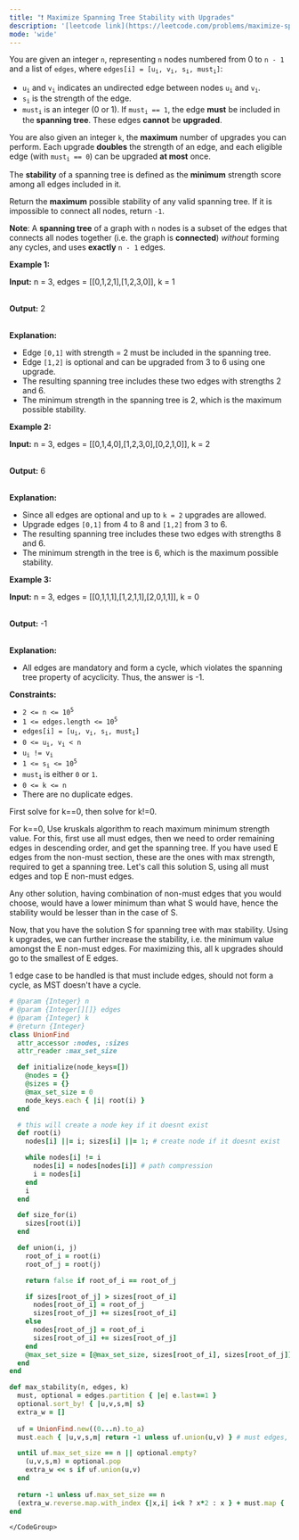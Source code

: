 ```yaml
---
title: "❗️ Maximize Spanning Tree Stability with Upgrades"
description: '[leetcode link](https://leetcode.com/problems/maximize-spanning-tree-stability-with-upgrades/description/)'
mode: 'wide'
---
```

<Tabs>
  <Tab title="Question" icon="circle-question" iconType="regular">
    <Card>
      <p>You are given an integer <code>n</code>, representing <code>n</code> nodes numbered from 0 to <code>n - 1</code> and a list of <code>edges</code>, where <code>edges[i] = [u<sub>i</sub>, v<sub>i</sub>, s<sub>i</sub>, must<sub>i</sub>]</code>:</p>  <ul>  <li><code>u<sub>i</sub></code> and <code>v<sub>i</sub></code> indicates an undirected edge between nodes <code>u<sub>i</sub></code> and <code>v<sub>i</sub></code>.</li>  <li><code>s<sub>i</sub></code> is the strength of the edge.</li>  <li><code>must<sub>i</sub></code> is an integer (0 or 1). If <code>must<sub>i</sub> == 1</code>, the edge <strong>must</strong> be included in the<strong> </strong><strong>spanning tree</strong>. These edges <strong>cannot</strong> be <strong>upgraded</strong>.</li> </ul>  <p>You are also given an integer <code>k</code>, the <strong>maximum</strong> number of upgrades you can perform. Each upgrade <strong>doubles</strong> the strength of an edge, and each eligible edge (with <code>must<sub>i</sub> == 0</code>) can be upgraded <strong>at most</strong> once.</p>  <p>The <strong>stability</strong> of a spanning tree is defined as the <strong>minimum</strong> strength score among all edges included in it.</p>  <p>Return the <strong>maximum</strong> possible stability of any valid spanning tree. If it is impossible to connect all nodes, return <code>-1</code>.</p>  <p><strong>Note</strong>: A <strong>spanning tree</strong> of a graph with <code>n</code> nodes is a subset of the edges that connects all nodes together (i.e. the graph is <strong>connected</strong>) <em>without</em> forming any cycles, and uses <strong>exactly</strong> <code>n - 1</code> edges.</p>   <p><strong class="example">Example 1:</strong></p>  <div class="example-block"> <p><strong>Input:</strong> <span class="example-io">n = 3, edges = [[0,1,2,1],[1,2,3,0]], k = 1</span></p>  <p><br/> <strong>Output:</strong> <span class="example-io">2</span></p>  <p><br/> <strong>Explanation:</strong></p>  <ul>  <li>Edge <code>[0,1]</code> with strength = 2 must be included in the spanning tree.</li>  <li>Edge <code>[1,2]</code> is optional and can be upgraded from 3 to 6 using one upgrade.</li>  <li>The resulting spanning tree includes these two edges with strengths 2 and 6.</li>  <li>The minimum strength in the spanning tree is 2, which is the maximum possible stability.</li> </ul> </div>  <p><strong class="example">Example 2:</strong></p>  <div class="example-block"> <p><strong>Input:</strong> <span class="example-io">n = 3, edges = [[0,1,4,0],[1,2,3,0],[0,2,1,0]], k = 2</span></p>  <p><br/> <strong>Output:</strong> <span class="example-io">6</span></p>  <p><br/> <strong>Explanation:</strong></p>  <ul>  <li>Since all edges are optional and up to <code>k = 2</code> upgrades are allowed.</li>  <li>Upgrade edges <code>[0,1]</code> from 4 to 8 and <code>[1,2]</code> from 3 to 6.</li>  <li>The resulting spanning tree includes these two edges with strengths 8 and 6.</li>  <li>The minimum strength in the tree is 6, which is the maximum possible stability.</li> </ul> </div>  <p><strong class="example">Example 3:</strong></p>  <div class="example-block"> <p><strong>Input:</strong> <span class="example-io">n = 3, edges = [[0,1,1,1],[1,2,1,1],[2,0,1,1]], k = 0</span></p>  <p><br/> <strong>Output:</strong> <span class="example-io">-1</span></p>  <p><br/> <strong>Explanation:</strong></p>  <ul>  <li>All edges are mandatory and form a cycle, which violates the spanning tree property of acyclicity. Thus, the answer is -1.</li> </ul> </div>   <p><strong>Constraints:</strong></p>  <ul>  <li><code>2 &lt;= n &lt;= 10<sup>5</sup></code></li>  <li><code>1 &lt;= edges.length &lt;= 10<sup>5</sup></code></li>  <li><code>edges[i] = [u<sub>i</sub>, v<sub>i</sub>, s<sub>i</sub>, must<sub>i</sub>]</code></li>  <li><code>0 &lt;= u<sub>i</sub>, v<sub>i</sub> &lt; n</code></li>  <li><code>u<sub>i</sub> != v<sub>i</sub></code></li>  <li><code>1 &lt;= s<sub>i</sub> &lt;= 10<sup>5</sup></code></li>  <li><code>must<sub>i</sub></code> is either <code>0</code> or <code>1</code>.</li>  <li><code>0 &lt;= k &lt;= n</code></li>  <li>There are no duplicate edges.</li> </ul> 
    </Card>
  </Tab>
  <Tab title="Solution" icon="lightbulb" iconType="regular" >
    <Card>
      First solve for k==0, then solve for k!=0. 

For k==0, Use kruskals algorithm to reach maximum minimum strength value. For this, first use all must edges, then we need to order remaining edges in descending order, and get the spanning tree. If you have used E edges from the non-must section, these are the ones with max strength, required to get a spanning tree.
Let's call this solution S, using all must edges and top E non-must edges.

Any other solution, having combination of non-must edges that you would choose, would have a lower minimum than what S would have, hence the stability would be lesser than in the case of S.

Now, that you have the solution S for spanning tree with max stability. Using k upgrades, we can further increase the stability, i.e. the minimum value amongst the E non-must edges. For maximizing this, all k upgrades should go to the smallest of E edges. 

1 edge case to be handled is that must include edges, should not form a cycle, as MST doesn't have a cycle.
</Card>
  <Expandable title="code">
    <CodeGroup dropdown>
```ruby title="Maximize Spanning Tree Stability with Upgrades" lines
# @param {Integer} n
# @param {Integer[][]} edges
# @param {Integer} k
# @return {Integer}
class UnionFind
  attr_accessor :nodes, :sizes
  attr_reader :max_set_size

  def initialize(node_keys=[])
    @nodes = {}
    @sizes = {}
    @max_set_size = 0
    node_keys.each { |i| root(i) }
  end

  # this will create a node key if it doesnt exist
  def root(i)
    nodes[i] ||= i; sizes[i] ||= 1; # create node if it doesnt exist

    while nodes[i] != i
      nodes[i] = nodes[nodes[i]] # path compression
      i = nodes[i]
    end
    i
  end

  def size_for(i)
    sizes[root(i)]
  end

  def union(i, j)
    root_of_i = root(i)
    root_of_j = root(j)

    return false if root_of_i == root_of_j

    if sizes[root_of_j] > sizes[root_of_i]
      nodes[root_of_i] = root_of_j
      sizes[root_of_j] += sizes[root_of_i]
    else
      nodes[root_of_j] = root_of_i
      sizes[root_of_i] += sizes[root_of_j]
    end
    @max_set_size = [@max_set_size, sizes[root_of_i], sizes[root_of_j]].max
  end
end

def max_stability(n, edges, k)
  must, optional = edges.partition { |e| e.last==1 }
  optional.sort_by! { |u,v,s,m| s}
  extra_w = []
  
  uf = UnionFind.new((0...n).to_a)
  must.each { |u,v,s,m| return -1 unless uf.union(u,v) } # must edges, should not form a cycle

  until uf.max_set_size == n || optional.empty?
    (u,v,s,m) = optional.pop
    extra_w << s if uf.union(u,v)
  end
  
  return -1 unless uf.max_set_size == n
  (extra_w.reverse.map.with_index {|x,i| i<k ? x*2 : x } + must.map { |x| x[2] }).min
end
```
    </CodeGroup>
  </Expandable>
  </Tab>
</Tabs>